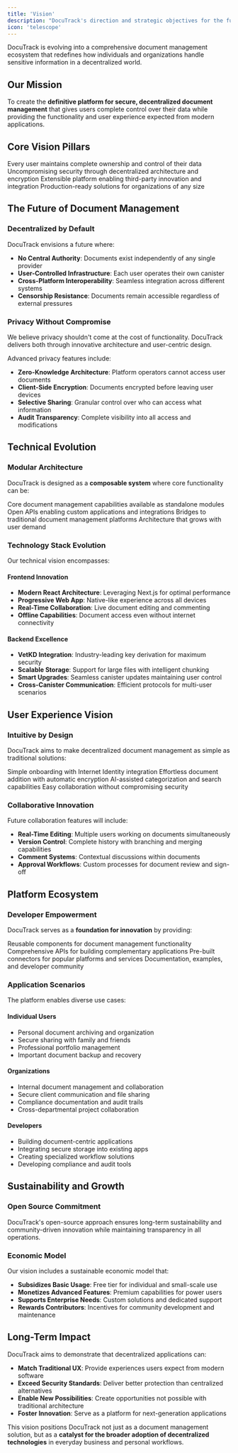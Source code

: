 ```yaml
---
title: 'Vision'
description: "DocuTrack's direction and strategic objectives for the future"
icon: 'telescope'
---
```


DocuTrack is evolving into a comprehensive document management ecosystem that redefines how individuals and organizations handle sensitive information in a decentralized world.

## Our Mission

To create the **definitive platform for secure, decentralized document management** that gives users complete control over their data while providing the functionality and user experience expected from modern applications.

## Core Vision Pillars

<CardGroup cols={2}>
  <Card title="User Sovereignty" icon="crown">
    Every user maintains complete ownership and control of their data
  </Card>
  <Card title="Security Excellence" icon="shield">
    Uncompromising security through decentralized architecture and encryption
  </Card>
  <Card title="Developer Ecosystem" icon="code">
    Extensible platform enabling third-party innovation and integration
  </Card>
  <Card title="Enterprise Scale" icon="building">
    Production-ready solutions for organizations of any size
  </Card>
</CardGroup>

## The Future of Document Management

### Decentralized by Default

DocuTrack envisions a future where:

- **No Central Authority**: Documents exist independently of any single provider
- **User-Controlled Infrastructure**: Each user operates their own canister
- **Cross-Platform Interoperability**: Seamless integration across different systems
- **Censorship Resistance**: Documents remain accessible regardless of external pressures

### Privacy Without Compromise

<Info>
We believe privacy shouldn't come at the cost of functionality. DocuTrack delivers both through innovative architecture and user-centric design.
</Info>

Advanced privacy features include:

- **Zero-Knowledge Architecture**: Platform operators cannot access user documents
- **Client-Side Encryption**: Documents encrypted before leaving user devices
- **Selective Sharing**: Granular control over who can access what information
- **Audit Transparency**: Complete visibility into all access and modifications

## Technical Evolution

### Modular Architecture

DocuTrack is designed as a **composable system** where core functionality can be:

<AccordionGroup>
  <Accordion title="Reused Across Projects">
    Core document management capabilities available as standalone modules
  </Accordion>
  <Accordion title="Extended by Developers">
    Open APIs enabling custom applications and integrations
  </Accordion>
  <Accordion title="Integrated with Existing Systems">
    Bridges to traditional document management platforms
  </Accordion>
  <Accordion title="Deployed at Scale">
    Architecture that grows with user demand
  </Accordion>
</AccordionGroup>

### Technology Stack Evolution

Our technical vision encompasses:

#### Frontend Innovation
- **Modern React Architecture**: Leveraging Next.js for optimal performance
- **Progressive Web App**: Native-like experience across all devices
- **Real-Time Collaboration**: Live document editing and commenting
- **Offline Capabilities**: Document access even without internet connectivity

#### Backend Excellence
- **VetKD Integration**: Industry-leading key derivation for maximum security
- **Scalable Storage**: Support for large files with intelligent chunking
- **Smart Upgrades**: Seamless canister updates maintaining user control
- **Cross-Canister Communication**: Efficient protocols for multi-user scenarios

## User Experience Vision

### Intuitive by Design

DocuTrack aims to make decentralized document management as simple as traditional solutions:

<Steps>
  <Step title="One-Click Registration">
    Simple onboarding with Internet Identity integration
  </Step>
  <Step title="Drag-and-Drop Upload">
    Effortless document addition with automatic encryption
  </Step>
  <Step title="Smart Organization">
    AI-assisted categorization and search capabilities
  </Step>
  <Step title="Seamless Sharing">
    Easy collaboration without compromising security
  </Step>
</Steps>

### Collaborative Innovation

Future collaboration features will include:

- **Real-Time Editing**: Multiple users working on documents simultaneously
- **Version Control**: Complete history with branching and merging capabilities
- **Comment Systems**: Contextual discussions within documents
- **Approval Workflows**: Custom processes for document review and sign-off

## Platform Ecosystem

### Developer Empowerment

DocuTrack serves as a **foundation for innovation** by providing:

<CardGroup cols={2}>
  <Card title="Core Libraries" icon="package">
    Reusable components for document management functionality
  </Card>
  <Card title="API Ecosystem" icon="plug">
    Comprehensive APIs for building complementary applications
  </Card>
  <Card title="Integration Tools" icon="link">
    Pre-built connectors for popular platforms and services
  </Card>
  <Card title="Community Support" icon="users">
    Documentation, examples, and developer community
  </Card>
</CardGroup>

### Application Scenarios

The platform enables diverse use cases:

#### Individual Users
- Personal document archiving and organization
- Secure sharing with family and friends
- Professional portfolio management
- Important document backup and recovery

#### Organizations
- Internal document management and collaboration
- Secure client communication and file sharing
- Compliance documentation and audit trails
- Cross-departmental project collaboration

#### Developers
- Building document-centric applications
- Integrating secure storage into existing apps
- Creating specialized workflow solutions
- Developing compliance and audit tools

## Sustainability and Growth

### Open Source Commitment

<Tip>
DocuTrack's open-source approach ensures long-term sustainability and community-driven innovation while maintaining transparency in all operations.
</Tip>

### Economic Model

Our vision includes a sustainable economic model that:

- **Subsidizes Basic Usage**: Free tier for individual and small-scale use
- **Monetizes Advanced Features**: Premium capabilities for power users
- **Supports Enterprise Needs**: Custom solutions and dedicated support
- **Rewards Contributors**: Incentives for community development and maintenance

## Long-Term Impact

DocuTrack aims to demonstrate that decentralized applications can:

- **Match Traditional UX**: Provide experiences users expect from modern software
- **Exceed Security Standards**: Deliver better protection than centralized alternatives
- **Enable New Possibilities**: Create opportunities not possible with traditional architecture
- **Foster Innovation**: Serve as a platform for next-generation applications

This vision positions DocuTrack not just as a document management solution, but as a **catalyst for the broader adoption of decentralized technologies** in everyday business and personal workflows.